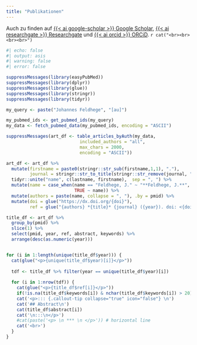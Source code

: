 ```yaml
---
title: "Publikationen"
---
```


Auch zu finden auf [{{< ai google-scholar >}} Google Scholar](https://scholar.google.com/citations?user=KSmfyO8AAAAJ&hl=de), [{{< ai researchgate >}} Researchgate](https://scholar.google.com/citations?user=KSmfyO8AAAAJ&hl=de) und [{{< ai orcid >}} ORCiD](https://orcid.org/0000-0002-4665-5235).
`r cat("<br><br><br><br>")`


```r
#| echo: false
#| output: asis
#| warning: false
#| error: false

suppressMessages(library(easyPubMed))
suppressMessages(library(dplyr))
suppressMessages(library(glue))
suppressMessages(library(stringr))
suppressMessages(library(tidyr))

my_query <- paste("Johannes Feldhege", "[au]")

my_pubmed_ids <- get_pubmed_ids(my_query)
my_data <- fetch_pubmed_data(my_pubmed_ids, encoding = "ASCII")

suppressMessages(art_df <- table_articles_byAuth(my_data,
                            included_authors = "all",
                            max_chars = 2000,
                            encoding = "ASCII"))

art_df <- art_df %>% 
  mutate(firstname = paste0(stringr::str_sub(firstname,1,1), "."),
         journal = stringr::str_to_title(stringr::str_remove(journal, "\\([A-z ,]+\\)"))) %>% 
  tidyr::unite("name", c(lastname, firstname),  sep = ", ") %>% 
  mutate(name = case_when(name == "Feldhege, J." ~ "**Feldhege, J.**",
                          TRUE ~ name)) %>% 
  mutate(authors = paste(name, collapse = ", "), .by = pmid) %>% 
  mutate(doi = glue("https://dx.doi.org/{doi}"),
         ref = glue("{authors} *{title}* {journal} ({year}). doi: <{doi}>"))

title_df <- art_df %>% 
  group_by(pmid) %>% 
  slice(1) %>% 
  select(pmid, year, ref, abstract, keywords) %>% 
  arrange(desc(as.numeric(year)))


for (i in 1:length(unique(title_df$year))) {
  cat(glue("<p>{unique(title_df$year)[i]}</p>"))
  
  tdf <- title_df %>% filter(year == unique(title_df$year)[i])
  
  for (i in 1:nrow(tdf)) {
    cat(glue("<p>{title_df$ref[i]}</p>"))
    if(!is.na(title_df$keywords[i]) & nchar(title_df$keywords[i]) > 20) cat(glue("<p>Keywords: *{title_df$keywords[i]}*</p>"))
    cat('<p>::: {.callout-tip collapse="true" icon="false"} \n')
    cat('## Abstract\n')
    cat(title_df$abstract[i])
    cat('\n:::\n</p>')
    #cat(paste('<p> \n *** \n </p>')) # horizontal line
    cat('<br>') 
  }
}

```
